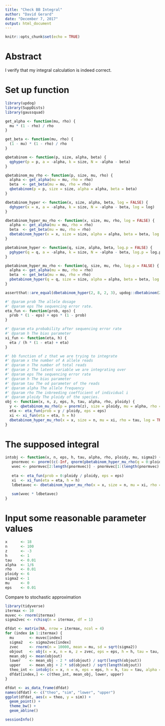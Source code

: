```yaml
---
title: "Check BB Integral"
author: "David Gerard"
date: "December 7, 2017"
output: html_document
---
```


```r
knitr::opts_chunk$set(echo = TRUE)
```

# Abstract

I verify that my integral calculation is indeed correct.

# Set up function

```r
library(updog)
library(SuppDists)
library(gaussquad)

get_alpha <- function(mu, rho) {
  mu * (1 - rho) / rho
}

get_beta <- function(mu, rho) {
  (1 - mu) * (1 - rho) / rho
}

qbetabinom <- function(p, size, alpha, beta) {
  qghyper(p = p, a = -alpha, k = size, N = -alpha - beta)
}

qbetabinom_mu_rho <- function(p, size, mu, rho) {
  alpha <- get_alpha(mu = mu, rho = rho)
  beta  <- get_beta(mu = mu, rho = rho)
  qbetabinom(p = p, size = size, alpha = alpha, beta = beta)
}

dbetabinom_hyper <- function(x, size, alpha, beta, log = FALSE) {
  dghyper(x = x, a = -alpha, k = size, N = -alpha - beta, log = log)
}

dbetabinom_hyper_mu_rho <- function(x, size, mu, rho, log = FALSE) {
  alpha <- get_alpha(mu = mu, rho = rho)
  beta  <- get_beta(mu = mu, rho = rho)
  dbetabinom_hyper(x = x, size = size, alpha = alpha, beta = beta, log = log) 
}

pbetabinom_hyper <- function(q, size, alpha, beta, log.p = FALSE) {
  pghyper(q = q, a = -alpha, k = size, N = -alpha - beta, log.p = log.p)
}

pbetabinom_hyper_mu_rho <- function(q, size, mu, rho, log.p = FALSE) {
  alpha <- get_alpha(mu = mu, rho = rho)
  beta  <- get_beta(mu = mu, rho = rho)
  pbetabinom_hyper(q = q, size = size, alpha = alpha, beta = beta, log.p = log.p)
}

assertthat::are_equal(dbetabinom_hyper(2, 8, 2, 3), updog::dbetabinom(2, 8, 2, 3))

#' @param prob The allele dosage
#' @param eps The sequencing error rate.
eta_fun <- function(prob, eps) {
  prob * (1 - eps) + eps * (1 - prob)
}

#' @param eta probability after sequencing error rate
#' @param h The bias parameter
xi_fun <- function(eta, h) {
  eta / (h * (1 - eta) + eta)
}

#' bb function of z that we are trying to integrate
#' @param x the number of A allele reads
#' @param n The number of total reads
#' @param z The latent variable we are integrating over
#' @param eps The sequencing error rate
#' @param h The bias parameter
#' @param tau The od parameter of the reads
#' @param alpha The allele frequency
#' @param rho The inbreeding coefficient of individual i
#' @param ploidy The ploidy of the species.
obj <- function(x, n, z, eps, h, tau, alpha, rho, ploidy) {
  y <- qbetabinom_mu_rho(p = pnorm(z), size = ploidy, mu = alpha, rho = rho)
  eta <- eta_fun(prob = y / ploidy, eps = eps)  
  xi <- xi_fun(eta = eta, h = h)  
  dbetabinom_hyper_mu_rho(x = x, size = n, mu = xi, rho = tau, log = TRUE)
}
```

# The supposed integral

```r
intobj <- function(x, n, eps, h, tau, alpha, rho, ploidy, mu, sigma2) {
   pnormvec <- pnorm((c(-Inf, qnorm(pbetabinom_hyper_mu_rho(q = 0:ploidy, size = ploidy, mu = alpha, rho = rho))) - mu) / sqrt(sigma2))
   wvec <- pnormvec[2:length(pnormvec)] - pnormvec[1:(length(pnormvec) - 1)]
   
   eta <- eta_fun(prob = 0:ploidy / ploidy, eps = eps)
   xi  <- xi_fun(eta = eta, h = h)
   ldbetavec <- dbetabinom_hyper_mu_rho(x = x, size = n, mu = xi, rho = tau, log = TRUE)
   
   sum(wvec * ldbetavec)
}
```


# Input some reasonable parameter values
```r
x      <- 18
n      <- 100
z      <- -3
h      <- 1
tau    <- 0.01
alpha  <- 1/6
rho    <- 0.01
ploidy <- 6
sigma2 <- 1
mu     <- 0
eps    <- 0.01
```


Compare to stochastic approximation
```r
library(tidyverse)
itermax <- 10
muvec <- rnorm(itermax)
sigma2vec <- rchisq(n = itermax, df = 1)

dfdat <- matrix(NA, nrow = itermax, ncol = 4)
for (index in 1:itermax) {
  mu       <- muvec[index]
  sigma2   <- sigma2vec[index]
  zvec     <- rnorm(n = 10000, mean = mu, sd = sqrt(sigma2))
  objout   <- obj(x = x, n = n, z = zvec, eps = eps, h = h, tau = tau, alpha = alpha, rho = rho, ploidy = ploidy)
  mean_obj <- mean(objout)
  lower    <- mean_obj - 2 * sd(objout) / sqrt(length(objout))
  upper    <- mean_obj + 2 * sd(objout) / sqrt(length(objout))
  theo_int <- intobj(x = x, n = n, eps = eps, h = h, tau = tau, alpha = alpha, rho = rho, ploidy = ploidy, mu = mu, sigma2 = sigma2)
  dfdat[index,] <- c(theo_int, mean_obj, lower, upper)
}

```

```r
dfdat <- as_data_frame(dfdat)
names(dfdat) <- c("theo", "sim", "lower", "upper")
ggplot(dfdat, aes(x = theo, y = sim)) +
  geom_point() +
  theme_bw() +
  geom_abline()
```


```r
sessionInfo()
```

